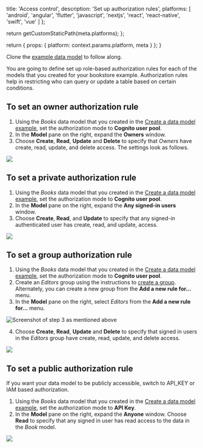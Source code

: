                   
  title: 'Access control',
  description: 'Set up authorization rules',
  platforms: [
    'android',
    'angular',
    'flutter',
    'javascript',
    'nextjs',
    'react',
    'react-native',
    'swift',
    'vue'
  ]
};

  return getCustomStaticPath(meta.platforms);
};

  return {
    props: {
      platform: context.params.platform,
      meta
    }
  };
}
          

<Callout warning>

Clone the [example data model](/gen1/[platform]/tools/console/data/data-model/#data-modeling-example) to follow along.

</Callout>

You are going to define set up role-based authorization rules for each of the models that you created for your bookstore example. Authorization rules help in restricting who can query or update a table based on certain conditions. 

## To set an owner authorization rule
1. Using the *Books* data model that you created in the [Create a data model example](/gen1/[platform]/tools/console/data/data-model/#Create-a-data-model-example), set the authorization mode to **Cognito user pool**. 
2. In the **Model** pane on the right, expand the **Owners** window. 
3. Choose **Create**, **Read**, **Update** and **Delete** to specify that *Owners* have create, read, update, and delete access. The settings look as follows.

![](/images/console/10_ownersaccess.png)

## To set a private authorization rule
1. Using the *Books* data model that you created in the [Create a data model example](/gen1/[platform]/tools/console/data/data-model/#Create-a-data-model-example), set the authorization mode to **Cognito user pool**. 
2. In the **Model** pane on the right, expand the **Any signed-in users** window. 
3. Choose **Create**, **Read**, and **Update** to specify that any signed-in authenticated user has create, read, and update, access.

![](/images/console/11_privatesaccess.png)


## To set a group authorization rule
1. Using the *Books* data model that you created in the [Create a data model example](/gen1/[platform]/tools/console/data/data-model/#Create-a-data-model-example), set the authorization mode to **Cognito user pool**. 
2. Create an *Editors* group using the instructions to [create a group](/gen1/[platform]/tools/console/auth/user-management/#To-create-a-group). Alternately, you can create a new group from the **Add a new rule for...** menu.
3. In the **Model** pane on the right, select *Editors* from the **Add a new rule for...** menu. 

![Screenshot of step 3 as mentioned above](/images/console/8_menudetaileditors.png)

4. Choose **Create**, **Read**, **Update** and **Delete** to specify that signed in users in the *Editors* group have create, read, update, and delete access.

![](/images/console/9_editorgroupaccess.png)

## To set a public authorization rule

If you want your data model to be publicly accessible, switch to API_KEY or IAM based authorization.

1. Using the *Books* data model that you created in the [Create a data model example](/gen1/[platform]/tools/console/data/data-model/#Create-a-data-model-example), set the authorization mode to **API Key**. 
2. In the **Model** pane on the right, expand the **Anyone** window. Choose **Read** to specify that any signed in user has read access to the data in the *Book* model.

![](/images/console/7_authreadonly.png)
